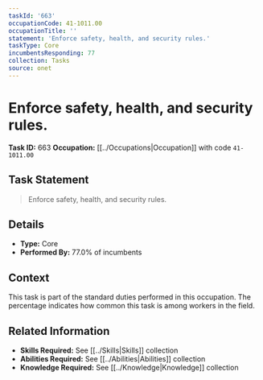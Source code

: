 ```yaml
---
taskId: '663'
occupationCode: 41-1011.00
occupationTitle: ''
statement: 'Enforce safety, health, and security rules.'
taskType: Core
incumbentsResponding: 77
collection: Tasks
source: onet
---
```

# Enforce safety, health, and security rules.

**Task ID:** 663
**Occupation:** [[../Occupations|Occupation]] with code `41-1011.00`

## Task Statement

> Enforce safety, health, and security rules.

## Details

- **Type:** Core
- **Performed By:** 77.0% of incumbents

## Context

This task is part of the standard duties performed in this occupation. The percentage indicates how common this task is among workers in the field.

## Related Information

- **Skills Required:** See [[../Skills|Skills]] collection
- **Abilities Required:** See [[../Abilities|Abilities]] collection
- **Knowledge Required:** See [[../Knowledge|Knowledge]] collection
